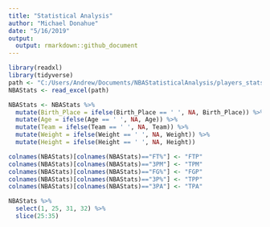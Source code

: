 ```yaml
---
title: "Statistical Analysis"
author: "Michael Donahue"
date: "5/16/2019"
output:  
  output: rmarkdown::github_document
---
```


```r
library(readxl)
library(tidyverse)
path <- "C:/Users/Andrew/Documents/NBAStatisticalAnalysis/players_stats.xlsx"
NBAStats <- read_excel(path)
```

```r
NBAStats <- NBAStats %>%
  mutate(Birth_Place = ifelse(Birth_Place == ' ', NA, Birth_Place)) %>%
  mutate(Age = ifelse(Age == ' ', NA, Age)) %>%
  mutate(Team = ifelse(Team == ' ', NA, Team)) %>%
  mutate(Weight = ifelse(Weight == ' ', NA, Weight)) %>%
  mutate(Height = ifelse(Height == ' ', NA, Height)) 

colnames(NBAStats)[colnames(NBAStats)=="FT%"] <- "FTP"
colnames(NBAStats)[colnames(NBAStats)=="3PM"] <- "TPM"
colnames(NBAStats)[colnames(NBAStats)=="FG%"] <- "FGP"
colnames(NBAStats)[colnames(NBAStats)=="3P%"] <- "TPP"
colnames(NBAStats)[colnames(NBAStats)=="3PA"] <- "TPA"

NBAStats %>% 
  select(1, 25, 31, 32) %>% 
  slice(25:35)
```
